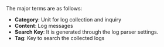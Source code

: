 The major terms are as follows:

-   **Category**: Unit for log collection and inquiry
-   **Content**: Log messages
-   **Search Key**: It is generated through the log parser settings.
-   **Tag**: Key to search the collected logs
